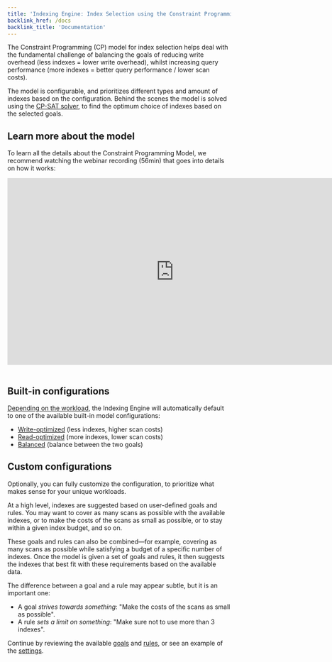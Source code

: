 ```yaml
---
title: 'Indexing Engine: Index Selection using the Constraint Programming Model'
backlink_href: /docs
backlink_title: 'Documentation'
---
```


The Constraint Programming (CP) model for index selection helps deal with the fundamental
challenge of balancing the goals of reducing write overhead (less indexes = lower write overhead),
whilst increasing query performance (more indexes = better query performance / lower scan costs).

The model is configurable, and prioritizes different types and amount of indexes based on the
configuration. Behind the scenes the model is solved using the [CP-SAT solver](https://developers.google.com/optimization/cp/cp_solver),
to find the optimum choice of indexes based on the selected goals.

## Learn more about the model

To learn all the details about the Constraint Programming Model, we recommend watching the webinar recording (56min)
that goes into details on how it works:

<iframe
    width="750"
    height="421"
    src="https://www.youtube-nocookie.com/embed/SlNQTtfjlnI"
    frameborder="0"
    modestbranding="1" controls="0" allownetworking="internal"
    allow="autoplay; encrypted-media"
    allowfullscreen
>
</iframe>
<br /><br />

## Built-in configurations

[Depending on the workload](/docs/index-advisor/configurations), the Indexing Engine will automatically
default to one of the available built-in model configurations:

- [Write-optimized](cp-model/built-in-configs#write-optimized) (less indexes, higher scan costs)
- [Read-optimized](cp-model/built-in-configs#read-optimized) (more indexes, lower scan costs)
- [Balanced](cp-model/built-in-configs#balanced) (balance between the two goals)

## Custom configurations

Optionally, you can fully customize the configuration, to prioritize what makes sense for your unique workloads.

At a high level, indexes are suggested based on user-defined goals and rules. You may want to cover as many scans
as possible with the available indexes, or to make the costs of the scans as small as possible, or to stay within
a given index budget, and so on.

These goals and rules can also be combined—for example, covering as many scans as possible
while satisfying a budget of a specific number of indexes. Once the model is given a set of goals and rules,
it then suggests the indexes that best fit with these requirements based on the available data.

The difference between a goal and a rule may appear subtle, but it is an important one:
- A goal *strives towards something*: "Make the costs of the scans as small as possible".
- A rule *sets a limit on something*: "Make sure not to use more than 3 indexes".

Continue by reviewing the available [goals](/docs/indexing-engine/cp-model/goals) and
[rules](/docs/indexing-engine/cp-model/rules), or see an example of the [settings](/docs/indexing-engine/cp-model/settings).

